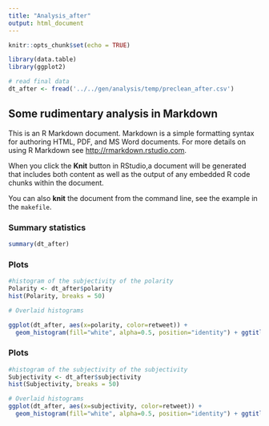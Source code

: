 ---
title: "Analysis_after"
output: html_document
---

```{r setup, include=FALSE}
knitr::opts_chunk$set(echo = TRUE)

library(data.table)
library(ggplot2)

# read final data
dt_after <- fread('../../gen/analysis/temp/preclean_after.csv')
```

## Some rudimentary analysis in Markdown

This is an R Markdown document. Markdown is a simple formatting syntax for authoring HTML, PDF, and MS Word documents. For more details on using R Markdown see <http://rmarkdown.rstudio.com>.

When you click the **Knit** button in RStudio,a document will be generated that includes both content as well as the output of any embedded R code chunks within the document. 

You can also **knit** the document from the command line, see the example in the `makefile`.


### Summary statistics

```{r}
summary(dt_after)
```

### Plots

```{r}
#histogram of the subjectivity of the polarity
Polarity <- dt_after$polarity
hist(Polarity, breaks = 50)
```

```{r}
# Overlaid histograms

ggplot(dt_after, aes(x=polarity, color=retweet)) +
  geom_histogram(fill="white", alpha=0.5, position="identity") + ggtitle('Polarity')
```

### Plots

```{r}
#histogram of the subjectivity of the subjectivity
Subjectivity <- dt_after$subjectivity
hist(Subjectivity, breaks = 50)
```

```{r}
# Overlaid histograms
ggplot(dt_after, aes(x=subjectivity, color=retweet)) +
  geom_histogram(fill="white", alpha=0.5, position="identity") + ggtitle('Subjectivity')
```


